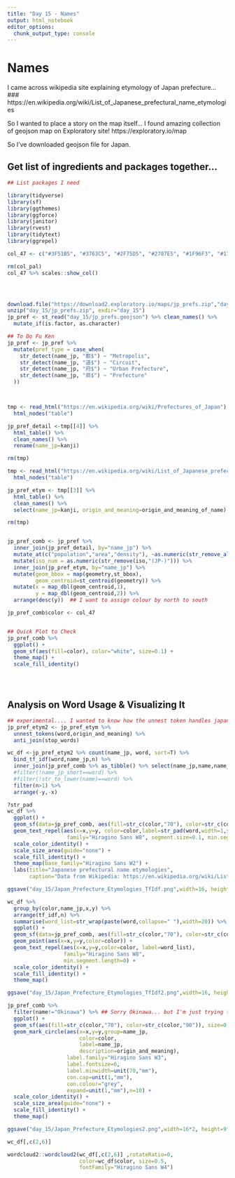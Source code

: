 ```yaml
---
title: "Day 15 - Names"
output: html_notebook
editor_options: 
  chunk_output_type: console
---
```


# Names 

I came across wikipedia site explaining etymology of Japan prefecture...
### https://en.wikipedia.org/wiki/List_of_Japanese_prefectural_name_etymologies

So I wanted to place a story on the map itself...
I found amazing collection of geojson map on Exploratory site!
https://exploratory.io/map

So I've downloaded geojson file for Japan. 


## Get list of ingredients and packages together... 


```r

## List packages I need

library(tidyverse)
library(sf)
library(ggthemes)
library(ggforce)
library(janitor)
library(rvest)
library(tidytext)
library(ggrepel)

col_47 <- c("#3F51B5", "#3763C5", "#2F75D5", "#2787E5", "#1F96F3", "#179BF3", "#10A0F3", "#08A5F3", "#02AAF1", "#01AFE8", "#01B4E0", "#00B9D8", "#00B7CA", "#00ADB6", "#00A3A2", "#00998E", "#0D9A7E", "#21A06F", "#34A761", "#48AD52", "#59B34E", "#6AB84D", "#7ABD4B", "#8BC34A", "#9CC945", "#ADD041", "#BED63C", "#CFDC39", "#DCE039", "#E9E43A", "#F6E83A", "#FFE736", "#FFDC28", "#FFD11B", "#FFC60D", "#FFBB06", "#FFB004", "#FFA602", "#FF9B00", "#FF8C05", "#FF7B0E", "#FF6A17", "#FF5920", "#FC5226", "#F94D2B", "#F64830", "#F44336")

rm(col_pal)
col_47 %>% scales::show_col()




download.file("https://download2.exploratory.io/maps/jp_prefs.zip","day_15/jp_prefs.zip")
unzip("day_15/jp_prefs.zip", exdir="day_15")
jp_pref <- st_read("day_15/jp_prefs.geojson") %>% clean_names() %>%
  mutate_if(is.factor, as.character)

## To Do Fu Ken
jp_pref <- jp_pref %>%
  mutate(pref_type = case_when(
    str_detect(name_jp, "都$") ~ "Metropolis",
    str_detect(name_jp, "道$") ~ "Circuit",
    str_detect(name_jp, "府$") ~ "Urban Prefecture",
    str_detect(name_jp, "県$") ~ "Prefecture"
  ))



tmp <- read_html("https://en.wikipedia.org/wiki/Prefectures_of_Japan") %>%
  html_nodes("table") 

jp_pref_detail <-tmp[[4]] %>%
  html_table() %>%
  clean_names() %>%
  rename(name_jp=kanji)

rm(tmp)

tmp <- read_html("https://en.wikipedia.org/wiki/List_of_Japanese_prefectural_name_etymologies") %>%
  html_nodes("table")

jp_pref_etym <- tmp[[3]] %>%
  html_table() %>%
  clean_names() %>%
  select(name_jp=kanji, origin_and_meaning=origin_and_meaning_of_name)

rm(tmp)


jp_pref_comb <- jp_pref %>%
  inner_join(jp_pref_detail, by="name_jp") %>%
  mutate_at(c("population","area","density"), ~as.numeric(str_remove_all(.,","))) %>%
  mutate(iso_num = as.numeric(str_remove(iso,"(JP-)"))) %>%
  inner_join(jp_pref_etym, by="name_jp") %>%
  mutate(geom_bbox = map(geometry,st_bbox),
         geom_centroid=st_centroid(geometry)) %>%
  mutate(x = map_dbl(geom_centroid,1),
         y = map_dbl(geom_centroid,2)) %>%
  arrange(desc(y))  ## I want to assign colour by north to south

jp_pref_comb$color <- col_47


## Quick Plot to Check
jp_pref_comb %>%
  ggplot() +
  geom_sf(aes(fill=color), color="white", size=0.1) +
  theme_map() +
  scale_fill_identity()





```

## Analysis on Word Usage & Visualizing It


```r

## experimental.... I wanted to know how the unnest token handles japanese character part!
jp_pref_etym2 <- jp_pref_etym %>%
  unnest_tokens(word,origin_and_meaning) %>%
  anti_join(stop_words)

wc_df <-jp_pref_etym2 %>% count(name_jp, word, sort=T) %>%
  bind_tf_idf(word,name_jp,n) %>%
  inner_join(jp_pref_comb %>% as_tibble() %>% select(name_jp,name,name_jp_short,color,x,y)) %>%
  #filter(!name_jp_short==word) %>%
  #filter(!str_to_lower(name)==word) %>%
  filter(n>1) %>% 
  arrange(-y,-x)

?str_pad
wc_df %>%
  ggplot() +
  geom_sf(data=jp_pref_comb, aes(fill=str_c(color,"70"), color=str_c(color,"90")), size=0.1) +
  geom_text_repel(aes(x=x,y=y, color=color,label=str_pad(word,width=1,side="both"), size=tf_idf),
                   family="Hiragino Sans W8", segment.size=0.1, min.segment.length=0) +
  scale_color_identity() +
  scale_size_area(guide="none") +
  scale_fill_identity() +
  theme_map(base_family="Hiragino Sans W2") +
  labs(title="Japanese prefectural name etymologies",
       caption="Data from Wikipedia: https://en.wikipedia.org/wiki/List_of_Japanese_prefectural_name_etymologies")

ggsave("day_15/Japan_Prefecture_Etymologies_TfIdf.png",width=16, height=9)

wc_df %>%
  group_by(color,name_jp,x,y) %>%
  arrange(tf_idf,n) %>%
  summarise(word_list=str_wrap(paste(word,collapse=" "),width=20)) %>%
  ggplot() +
  geom_sf(data=jp_pref_comb, aes(fill=str_c(color,"70"), color=str_c(color,"90")), size=0.1) +
  geom_point(aes(x=x,y=y,color=color)) +
  geom_text_repel(aes(x=x,y=y,color=color, label=word_list),
                  family="Hiragino Sans W8",
                  min.segment.length=0) +
  scale_color_identity() +
  scale_fill_identity() +
  theme_map()

ggsave("day_15/Japan_Prefecture_Etymologies_TfIdf2.png",width=16, height=9)

jp_pref_comb %>%
  filter(name!="Okinawa") %>% ## Sorry Okinawa... but I'm just trying to fit better
  ggplot() +
  geom_sf(aes(fill=str_c(color,"70"), color=str_c(color,"90")), size=0.1) +
  geom_mark_circle(aes(x=x,y=y,group=name_jp,
                       color=color, 
                       label=name_jp, 
                       description=origin_and_meaning),
                   label.family="Hiragino Sans W3",
                   label.fontsize=6,
                   label.minwidth=unit(70,"mm"),
                   con.cap=unit(1,"mm"),
                   con.colour="grey",
                   expand=unit(1,"mm"),n=10) +
  scale_color_identity() +
  scale_size_area(guide="none") +
  scale_fill_identity() +
  theme_map() 

ggsave("day_15/Japan_Prefecture_Etymologies2.png",width=16*2, height=9*2)

wc_df[,c(2,6)]  

wordcloud2::wordcloud2(wc_df[,c(2,6)] ,rotateRatio=0,
                       color=wc_df$color, size=0.5,
                       fontFamily="Hiragino Sans W4")

```


